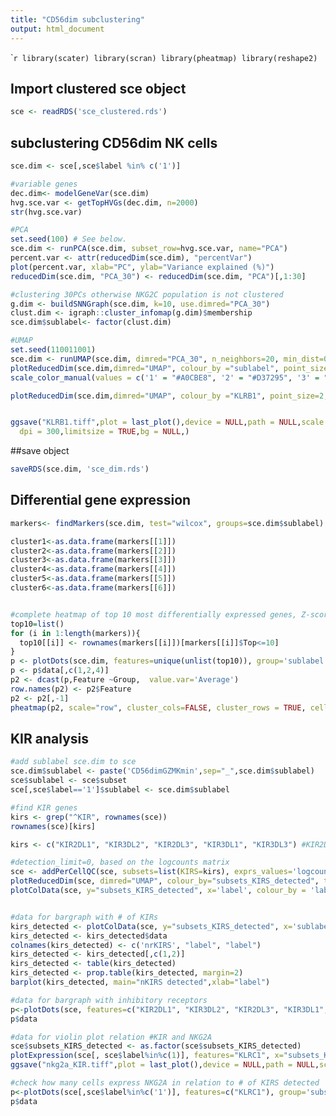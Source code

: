 ```yaml
---
title: "CD56dim subclustering"
output: html_document
---
```


````r
library(scater)
library(scran)
library(pheatmap)
library(reshape2)
```


## Import clustered sce object
```r
sce <- readRDS('sce_clustered.rds')
```

## subclustering CD56dim NK cells
```r
sce.dim <- sce[,sce$label %in% c('1')]

#variable genes
dec.dim<- modelGeneVar(sce.dim)
hvg.sce.var <- getTopHVGs(dec.dim, n=2000)
str(hvg.sce.var)

#PCA
set.seed(100) # See below.
sce.dim <- runPCA(sce.dim, subset_row=hvg.sce.var, name="PCA")
percent.var <- attr(reducedDim(sce.dim), "percentVar")
plot(percent.var, xlab="PC", ylab="Variance explained (%)")
reducedDim(sce.dim, "PCA_30") <- reducedDim(sce.dim, "PCA")[,1:30]

#clustering 30PCs otherwise NKG2C population is not clustered
g.dim <- buildSNNGraph(sce.dim, k=10, use.dimred="PCA_30")
clust.dim <- igraph::cluster_infomap(g.dim)$membership
sce.dim$sublabel<- factor(clust.dim)

#UMAP
set.seed(110011001)
sce.dim <- runUMAP(sce.dim, dimred="PCA_30", n_neighbors=20, min_dist=0.1, name="UMAP")
plotReducedDim(sce.dim,dimred="UMAP", colour_by ="sublabel", point_size=2, text_by = 'sublabel')+ theme(text = element_text(size = 13), axis.text=element_text(size=13)) +
scale_color_manual(values = c('1' = "#A0CBE8", '2' = "#D37295", '3' = "#8CD17D", '4'='#F1CE63', '5'='#79706E', '6'='#499894'),aesthetics = "fill")

plotReducedDim(sce.dim,dimred="UMAP", colour_by ="KLRB1", point_size=2, text_by = 'sublabel')+ theme(text = element_text(size = 15), axis.text=element_text(size=15))


ggsave("KLRB1.tiff",plot = last_plot(),device = NULL,path = NULL,scale = 1,width = 6,height = 5,
  dpi = 300,limitsize = TRUE,bg = NULL,)

```

##save object
```r
saveRDS(sce.dim, 'sce_dim.rds')
```

## Differential gene expression

```r
markers<- findMarkers(sce.dim, test="wilcox", groups=sce.dim$sublabel)

cluster1<-as.data.frame(markers[[1]])
cluster2<-as.data.frame(markers[[2]])
cluster3<-as.data.frame(markers[[3]])
cluster4<-as.data.frame(markers[[4]])
cluster5<-as.data.frame(markers[[5]])
cluster6<-as.data.frame(markers[[6]])


#complete heatmap of top 10 most differentially expressed genes, Z-score
top10=list()
for (i in 1:length(markers)){
  top10[[i]] <- rownames(markers[[i]])[markers[[i]]$Top<=10]
}
p <- plotDots(sce.dim, features=unique(unlist(top10)), group='sublabel')
p <- p$data[,c(1,2,4)]
p2 <- dcast(p,Feature ~Group,  value.var='Average')
row.names(p2) <- p2$Feature
p2 <- p2[,-1]
pheatmap(p2, scale="row", cluster_cols=FALSE, cluster_rows = TRUE, cellwidth=7, cellheight = 7, fontsize_row=7, fontsize_col=7)
```

## KIR analysis

```r
#add sublabel sce.dim to sce
sce.dim$sublabel <- paste('CD56dimGZMKmin',sep="_",sce.dim$sublabel)
sce$sublabel <- sce$subset
sce[,sce$label=='1']$sublabel <- sce.dim$sublabel

#find KIR genes
kirs <- grep("^KIR", rownames(sce))
rownames(sce)[kirs]

kirs <- c("KIR2DL1", "KIR3DL2", "KIR2DL3", "KIR3DL1", "KIR3DL3") #KIR2DL4 excluded = activating KIR

#detection_limit=0, based on the logcounts matrix
sce <- addPerCellQC(sce, subsets=list(KIRS=kirs), exprs_values='logcounts', detection_limit=0)
plotReducedDim(sce, dimred="UMAP", colour_by="subsets_KIRS_detected", text_by="label")
plotColData(sce, y="subsets_KIRS_detected", x='label', colour_by = 'label')


#data for bargraph with # of KIRs
kirs_detected <- plotColData(sce, y="subsets_KIRS_detected", x='sublabel', colour_by = 'sublabel')
kirs_detected <- kirs_detected$data
colnames(kirs_detected) <- c('nrKIRS', "label", "label")
kirs_detected <- kirs_detected[,c(1,2)]
kirs_detected <- table(kirs_detected)
kirs_detected <- prop.table(kirs_detected, margin=2)
barplot(kirs_detected, main="nKIRS detected",xlab="label")

#data for bargraph with inhibitory receptors
p<-plotDots(sce, features=c("KIR2DL1", "KIR3DL2", "KIR2DL3", "KIR3DL1", "KIR3DL3", "KLRC1"), group='sublabel')+geom_point(aes(size=pct.exp), shape = 21, colour="black", stroke=0.5)
p$data

#data for violin plot relation #KIR and NKG2A
sce$subsets_KIRS_detected <- as.factor(sce$subsets_KIRS_detected)
plotExpression(sce[, sce$label%in%c(1)], features="KLRC1", x="subsets_KIRS_detected", colour_by="subset")+ theme(text = element_text(size = 15),axis.text=element_text(size=13))
ggsave("nkg2a_KIR.tiff",plot = last_plot(),device = NULL,path = NULL,scale = 1,width = 6,height = 4, units = c("in", "cm", "mm", "px"),dpi =300,limitsize = TRUE,bg = NULL,)

#check how many cells express NKG2A in relation to # of KIRS detected
p<-plotDots(sce[,sce$label%in%c('1')], features=c("KLRC1"), group='subsets_KIRS_detected')
p$data

```

